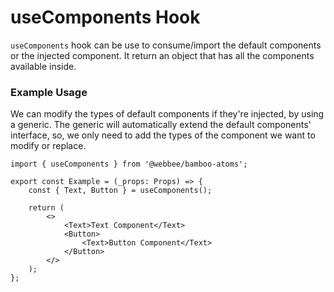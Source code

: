 <!-- Custom-MDX-Documentation.mdx -->

# useComponents Hook

`useComponents` hook can be use to consume/import the default components or the injected component.
It return an object that has all the components available inside.


### Example Usage

We can modify the types of default components if they're injected, by using a generic.
The generic will automatically extend the default components' interface, so, we only need to add the types of the component we want to modify or replace.

```tsx
import { useComponents } from '@webbee/bamboo-atoms';

export const Example = (_props: Props) => {
    const { Text, Button } = useComponents();

    return (
        <>
            <Text>Text Component</Text>
            <Button>
                <Text>Button Component</Text>
            </Button>
        </>
    );
};
```
